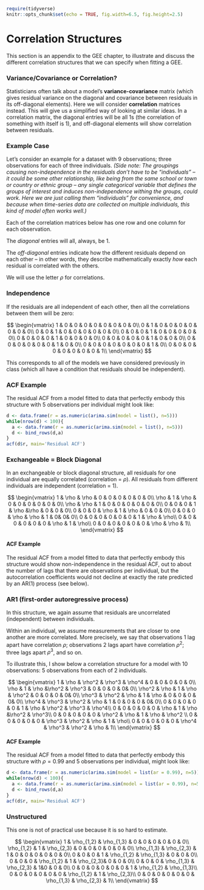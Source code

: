 
```r
require(tidyverse)
knitr::opts_chunk$set(echo = TRUE, fig.width=6.5, fig.height=2.5)
```

# Correlation Structures
This section is an appendix to the GEE chapter, to illustrate and discuss the different correlation structures that we can specify when fitting a GEE.

### Variance/Covariance or Correlation?
Statisticians often talk about a model's **variance-covariance** matrix (which gives residual variance on the diagonal and covariance between residuals in its off-diagonal elements).  Here we will consider **correlation** matrices instead. This will give us a simplified way of looking at similar ideas. In a correlation matrix, the diagonal entries will be all 1s (the correlation of something with itself is 1), and off-diagonal elements will show correlation between residuals. 

### Example Case
Let's consider an example for a dataset with 9 observations; three observations for each of three individuals. *(Side note: The groupings causing non-independence in the residuals don't have to be "individuals" -- it could be some other relationship, like being from the same school or town or country or ethnic group -- any single categorical variable that defines the groups of interest and induces non-independence withing the groups, could work. Here we are just calling them "individuals" for convenience, and because when time-series data are collected on multiple individuals, this kind of model often works well.)*

Each of the correlation matrices below has one row and one column for each observation.

The *diagonal* entries will all, always, be 1.

The *off-diagonal* entries indicate how the different residuals depend on each other -- in other words, they describe mathematically exactly *how* each residual is correlated with the others.

We will use the letter $\rho$ for correlations.

### Independence
If the residuals are all independent of each other, then all the correlations between them will be zero:

$$
\begin{vmatrix}
1 & 0 & 0 & 0 & 0 & 0 & 0 & 0 & 0\\
0 & 1 & 0 & 0 & 0 & 0 & 0 & 0 & 0\\
0 & 0 & 1 & 0 & 0 & 0 & 0 & 0 & 0\\
0 & 0 & 0 & 1 & 0 & 0 & 0 & 0 & 0\\
0 & 0 & 0 & 0 & 1 & 0 & 0 & 0 & 0\\
0 & 0 & 0 & 0 & 0 & 1 & 0 & 0 & 0\\
0 & 0 & 0 & 0 & 0 & 0 & 1 & 0 & 0\\
0 & 0 & 0 & 0 & 0 & 0 & 0 & 1 & 0\\
0 & 0 & 0 & 0 & 0 & 0 & 0 & 0 & 1\\
\end{vmatrix}
$$

This corresponds to all of the models we have considered previously in class (which all have a condition that residuals should be independent).

### ACF Example
The residual ACF from a model fitted to data that perfectly embody this structure with 5 observations per individual might look like:

```r
d <- data.frame(r = as.numeric(arima.sim(model = list(), n=5)))
while(nrow(d) < 100){
  a <- data.frame(r = as.numeric(arima.sim(model = list(), n=5)))
  d <- bind_rows(d,a)
}
acf(d$r, main='Residual ACF')

```

### Exchangeable = Block Diagonal
In an exchangeable or block diagonal structure, all residuals for one individual are equally correlated (correlation = $\rho$). All residuals from different individuals are independent (correlation = 1).

$$
\begin{vmatrix}
1 & \rho & \rho & 0 & 0 & 0 & 0 & 0 & 0\\
\rho & 1 & \rho & 0 & 0 & 0 & 0 & 0 & 0\\
\rho & \rho & 1 & 0 & 0 & 0 & 0 & 0 & 0\\
0 & 0 & 0 & 1 & \rho &\rho & 0 & 0 & 0\\
0 & 0 & 0 & \rho & 1 & \rho & 0 & 0 & 0\\
0 & 0 & 0 & \rho & \rho & 1 & 0& 0& 0\\
0 & 0 & 0 & 0 & 0 & 0 & 1 & \rho & \rho\\
0 & 0 & 0 & 0 & 0 & 0 & \rho & 1 & \rho\\
0 & 0 & 0 & 0 & 0 & 0 & \rho & \rho & 1\\
\end{vmatrix}
$$

#### ACF Example
The residual ACF from a model fitted to data that perfectly embody this structure would show non-independence in the residual ACF, out to about the number of lags that there are observations per individual, but the autocorrelation coefficients would not decline at exactly the rate predicted by an AR(1) process (see below). 



### AR1 (first-order autoregressive process)
In this structure, we again assume that residuals are uncorrelated (independent) between individuals.

Within an individual, we assume measurements that are closer to one another are more correlated.  More precisely, we say that observations 1 lag apart have correlation $\rho$; observations 2 lags apart have correlation $\rho^2$; three lags apart $\rho^3$, and so on.

To illustrate this, I show below a correlation structure for a model with 10 observations: 5 observations from each of 2 individuals.

$$
\begin{vmatrix}
1 & \rho & \rho^2 & \rho^3 & \rho^4 & 0 & 0 & 0 & 0 & 0\\
\rho & 1 & \rho &\rho^2 & \rho^3 & 0 & 0 & 0 & 0& 0\\
\rho^2 & \rho & 1 & \rho & \rho^2 & 0 & 0 & 0 & 0& 0\\
\rho^3 & \rho^2 & \rho & 1 & \rho & 0 & 0 & 0 & 0& 0\\
\rho^4 & \rho^3 & \rho^2 & \rho & 1 & 0 & 0 & 0 & 0& 0\\
0 & 0 & 0 & 0 & 0 & 1 & \rho & \rho^2 & \rho^3 & \rho^4\\
0 & 0 & 0 & 0 & 0 & \rho & 1 & \rho &\rho^2 & \rho^3\\
0 & 0 & 0 & 0 & 0 & \rho^2 & \rho & 1 & \rho & \rho^2 \\
0 & 0 & 0 & 0 & 0 & \rho^3 & \rho^2 & \rho & 1 & \rho\\
0 & 0 & 0 & 0 & 0 & \rho^4 & \rho^3 & \rho^2 & \rho & 1\\
\end{vmatrix}
$$


#### ACF Example
The residual ACF from a model fitted to data that perfectly embody this structure with $\rho=0.99$ and 5 observations per individual, might look like:

```r
d <- data.frame(r = as.numeric(arima.sim(model = list(ar = 0.99), n=5)))
while(nrow(d) < 100){
  a <- data.frame(r = as.numeric(arima.sim(model = list(ar = 0.99), n=5)))
  d <- bind_rows(d,a)
}
acf(d$r, main='Residual ACF')
```

### Unstructured
This one is not of practical use because it is so hard to estimate.

$$
\begin{vmatrix}
1 & \rho_{1,2} & \rho_{1,3} & 0 & 0 & 0 & 0 & 0 & 0\\
\rho_{1,2} & 1 & \rho_{2,3} & 0 & 0 & 0 & 0 & 0 & 0\\
\rho_{1,3} & \rho_{2,3} & 1 & 0 & 0 & 0 & 0 & 0 & 0\\
0 & 0 & 0 & 1 & \rho_{1,2} & \rho_{1,3} & 0 & 0 & 0\\
0 & 0 & 0 & \rho_{1,2} & 1 & \rho_{2,3}& 0 & 0 & 0\\
0 & 0 & 0 & \rho_{1,3} & \rho_{2,3} & 1&0 & 0 & 0\\
0 & 0 & 0 & 0 & 0 & 0 & 1 & \rho_{1,2} & \rho_{1,3}\\
0 & 0 & 0 & 0 & 0 & 0 & \rho_{1,2} & 1 & \rho_{2,3}\\
0 & 0 & 0 & 0 & 0 & 0 & \rho_{1,3} & \rho_{2,3} & 1\\
\end{vmatrix}
$$
